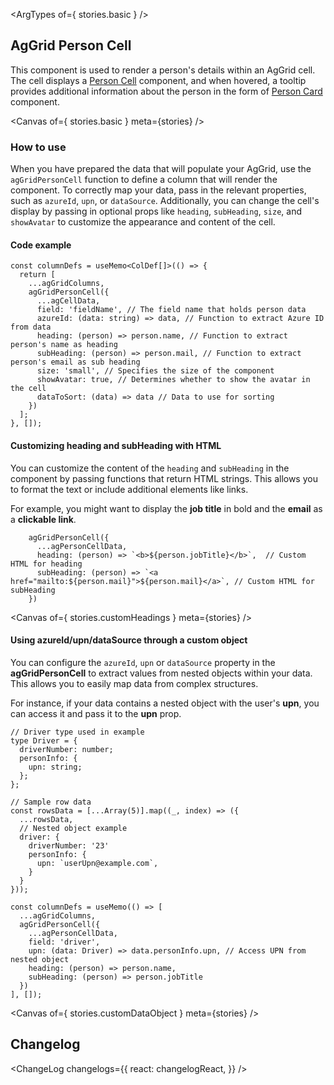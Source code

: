 




<Meta title="ag-grid/Person Cell/Docs" />

<PackageInfo pkg={pkg} />

<ArgTypes of={ stories.basic } />

## AgGrid Person Cell

This component is used to render a person's details within an AgGrid cell. The cell displays a [Person Cell](./?path=/docs/person-docs--docs#basic-3) component, and when hovered, a tooltip provides additional information about the person in the form of [Person Card](./?path=/docs/person-docs--docs#basic-1) component.

<Canvas of={ stories.basic } meta={stories} />

### How to use

When you have prepared the data that will populate your AgGrid, use the `agGridPersonCell` function to define a column that will render the component.
To correctly map your data, pass in the relevant properties, such as `azureId`, `upn`, or `dataSource`. Additionally, you can change the cell's display by passing in optional props like `heading`, `subHeading`, `size`, and `showAvatar` to customize the appearance and content of the cell.

#### Code example

```tsx
const columnDefs = useMemo<ColDef[]>(() => {
  return [
    ...agGridColumns,
    agGridPersonCell({
      ...agCellData,
      field: 'fieldName', // The field name that holds person data
      azureId: (data: string) => data, // Function to extract Azure ID from data
      heading: (person) => person.name, // Function to extract person's name as heading
      subHeading: (person) => person.mail, // Function to extract person's email as sub heading
      size: 'small', // Specifies the size of the component
      showAvatar: true, // Determines whether to show the avatar in the cell
      dataToSort: (data) => data // Data to use for sorting
    })
  ];
}, []);
```

#### Customizing heading and subHeading with HTML

You can customize the content of the `heading` and `subHeading` in the component by passing functions that return HTML strings. This allows you to format the text or include additional elements like links.

For example, you might want to display the **job title** in bold and the **email** as a **clickable link**.

```tsx
    agGridPersonCell({
      ...agPersonCellData,
      heading: (person) => `<b>${person.jobTitle}</b>`,  // Custom HTML for heading
      subHeading: (person) => `<a href="mailto:${person.mail}">${person.mail}</a>`, // Custom HTML for subHeading
    })
```

<Canvas of={ stories.customHeadings } meta={stories} />

#### Using azureId/upn/dataSource through a custom object

You can configure the `azureId`, `upn` or `dataSource` property in the **agGridPersonCell** to extract values from nested objects within your data. This allows you to easily map data from complex structures.

For instance, if your data contains a nested object with the user's **upn**, you can access it and pass it to the **upn** prop.

```tsx
// Driver type used in example
type Driver = {
  driverNumber: number;
  personInfo: {
    upn: string;
  };
};

// Sample row data
const rowsData = [...Array(5)].map((_, index) => ({
  ...rowsData,
  // Nested object example
  driver: {
    driverNumber: '23'
    personInfo: {
      upn: `userUpn@example.com`,
    }
  }
}));

const columnDefs = useMemo(() => [
  ...agGridColumns,
  agGridPersonCell({
    ...agPersonCellData,
    field: 'driver',
    upn: (data: Driver) => data.personInfo.upn, // Access UPN from nested object
    heading: (person) => person.name,
    subHeading: (person) => person.jobTitle
  })
], []);
```

<Canvas of={ stories.customDataObject } meta={stories} />

## Changelog

<ChangeLog
  changelogs={{
    react: changelogReact,
  }}
/>
